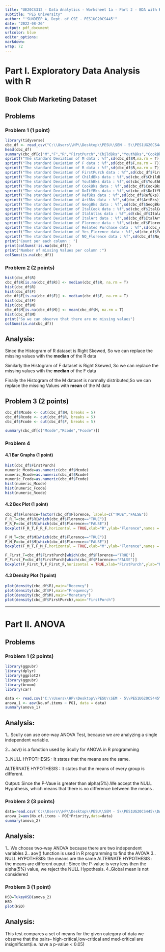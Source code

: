 ---
title: "UE20CS312 - Data Analytics - Worksheet 1a - Part 2 - EDA with R | ANOVA"
subtitle: "PES University"
author: "'SUNDEEP A, Dept. of CSE - PES1UG20CS445'"
date: "2022-08-26"
output: pdf_document
urlcolor: blue
editor_options:
markdown:
wrap: 72
---

# Part I. Exploratory Data Analysis with R

## Book Club Marketing Dataset

## Problems

### Problem 1 (1 point)

```{r}
library(tidyverse)
cbc_df <- read_csv("C:\\Users\\HP\\Desktop\\PESU\\SEM - 5\\PES1UG20CS445\\DA\\1_b\\CharlesBookClubDataset.csv")
head(cbc_df)
summary(cbc_df[c("M","F","R","FirstPurch","ChildBks","YouthBks","CookBks","DoItYBks","RefBks","ArtBks","GeogBks","ItalCook","ItalAtlas","ItalArt","Florence","Related Purchase","Yes_Florence","No_Florence")])
sprintf("The standard Deviation of M data : %f",sd(cbc_df$M,na.rm = T))
sprintf("The standard Deviation of F data : %f",sd(cbc_df$F,na.rm = T))
sprintf("The standard Deviation of R data : %f",sd(cbc_df$R,na.rm = T))
sprintf("The standard Deviation of FirstPurch data : %f",sd(cbc_df$FirstPurch))
sprintf("The standard Deviation of ChildBks data : %f",sd(cbc_df$ChildBks))
sprintf("The standard Deviation of YouthBks data : %f",sd(cbc_df$YouthBks))
sprintf("The standard Deviation of CookBks data : %f",sd(cbc_df$CookBks))
sprintf("The standard Deviation of DoItYBks data : %f",sd(cbc_df$DoItYBks))
sprintf("The standard Deviation of RefBks data : %f",sd(cbc_df$RefBks))
sprintf("The standard Deviation of ArtBks data : %f",sd(cbc_df$ArtBks))
sprintf("The standard Deviation of GeogBks data : %f",sd(cbc_df$GeogBks))
sprintf("The standard Deviation of ItalCook data : %f",sd(cbc_df$ItalCook))
sprintf("The standard Deviation of ItalAtlas data : %f",sd(cbc_df$ItalAtlas))
sprintf("The standard Deviation of ItalArt data : %f",sd(cbc_df$ItalArt))
sprintf("The standard Deviation of Florence data : %f",sd(cbc_df$Florence))
sprintf("The standard Deviation of Related Purchase data : %f",sd(cbc_df$`Related Purchase`))
sprintf("The standard Deviation of Yes_Florence data : %f",sd(cbc_df$Yes_Florence))
sprintf("The standard Deviation of NO_Florence data : %f",sd(cbc_df$No_Florence))
print("Count per each column : ")
print(colSums(!is.na(cbc_df)))
print("Number of missing Values per column :")
colSums(is.na(cbc_df))
```

### Problem 2 (2 points)

```{r}
hist(cbc_df$R)
cbc_df$R[is.na(cbc_df$R)] <- median(cbc_df$R, na.rm = T)
hist(cbc_df$R)
hist(cbc_df$F)
cbc_df$F[is.na(cbc_df$F)] <- median(cbc_df$F, na.rm = T)
hist(cbc_df$F)
hist(cbc_df$M)
cbc_df$M[is.na(cbc_df$M)] <- mean(cbc_df$M, na.rm = T)
hist(cbc_df$M)
print("So we can observe that there are no missing values")
colSums(is.na(cbc_df))
```

## Analysis:

Since the Histogram of R dataset is Right Skewed, So we can replace the missing values with the **median** of the R data

Similarly the Histogram of F dataset is Right Skewed, So we can replace the missing values with the **median** of the F data

Finally the Histogram of the M dataset is normally distributed,So we can replace the missing Values with **mean** of the M data

## Problem 3 (2 points)

```{r}
cbc_df$Mcode <- cut(cbc_df$M, breaks = 5)
cbc_df$Rcode <- cut(cbc_df$R, breaks = 5)
cbc_df$Fcode <- cut(cbc_df$F, breaks = 5)

summary(cbc_df[c("Mcode","Rcode","Fcode")])

```

### Problem 4

#### 4.1 Bar Graphs (1 point)

```{r}
hist(cbc_df$FirstPurch)
numeric_Mcode=as.numeric(cbc_df$Mcode)
numeric_Rcode=as.numeric(cbc_df$Rcode)
numeric_Fcode=as.numeric(cbc_df$Fcode)
hist(numeric_Mcode)
hist(numeric_Fcode)
hist(numeric_Rcode)
```

#### 4.2 Box Plot (1 point)

```{r}
cbc_df$Florence=factor(cbc_df$Florence, labels=c("TRUE","FALSE"))
F_R_T=cbc_df$R[which(cbc_df$Florence=="TRUE")]
F_R_F=cbc_df$R[which(cbc_df$Florence=="FALSE")]
boxplot(F_R_T,F_R_F,horizontal = TRUE,xlab="R",ylab="Florence",names = c("TRUE","FALSE"))

F_M_T=cbc_df$M[which(cbc_df$Florence=="TRUE")]
F_M_F=cbc_df$M[which(cbc_df$Florence=="FALSE")]
boxplot(F_M_T,F_M_F,horizontal = TRUE,xlab="M",ylab="Florence",names = c("TRUE","FALSE"))

F_First_T=cbc_df$FirstPurch[which(cbc_df$Florence=="TRUE")]
F_First_F=cbc_df$FirstPurch[which(cbc_df$Florence=="FALSE")]
boxplot(F_First_T,F_First_F,horizontal = TRUE,xlab="FirstPurch",ylab="Florence",names = c("TRUE","FALSE"))
```

#### 4.3 Density Plot (1 point)

```{r}
plot(density(cbc_df$R),main="Recency")
plot(density(cbc_df$F),main="Frequency")
plot(density(cbc_df$M),main="Monetary")
plot(density(cbc_df$FirstPurch),main="FirstPurch")

```

------------------------------------------------------------------------

# Part II. ANOVA

## Problems

### Problem 1 (2 points)

```{r}
library(ggpubr)
library(dplyr)
library(ggplot2)
library(ggpubr)
library(broom)
library(car)

data <- read.csv('C:\\Users\\HP\\Desktop\\PESU\\SEM - 5\\PES1UG20CS445\\DA\\1_b\\Scenario 1.csv')
anova_1 <- aov(No.of.items ~ POI, data = data)
summary(anova_1)
```

## Analysis:

1.. Scully can use one-way ANOVA Test, because we are analyzing a single independent variable.

2.. aov() is a function used by Scully for ANOVA in R programming

3..NULL HYPOTHESIS : It states that the means are the same.

ALTERNATE HYPOTHESIS : It states that the means of every group is different.

Output: Since the P-Vaue is greater than alpha(5%).We accept the NULL Hypothesis, which means that there is no difference between the means .

### Problem 2 (3 points)

```{r}
data=read.csv('C:\\Users\\HP\\Desktop\\PESU\\SEM - 5\\PES1UG20CS445\\DA\\1_b\\Scenario 2.csv')
anova_2=aov(No.of.items ~ POI*Priority,data=data)
summary(anova_2)
```

## Analysis:

1.. We choose two-way ANOVA because there are two independent variables 2.. aov() function is used in R programming to find the AVOVA 3.. NULL HYPOTHESIS: the means are the same ALTERNATE HYPOTHESIS : the means are different ouput : Since the P-value is very less then the alpha(5%) value, we reject the NULL Hypothesis. 4..Global mean is not considered

### Problem 3 (1 point)

```{r}
HSD=TukeyHSD(anova_2)
HSD
plot(HSD)
```

## Analysis:

This test compares a set of means for the given category of data we observe that the pairs-- high-critical,low-critical and med-critical are insignificant(i.e. have a p-value \< 0.05)
